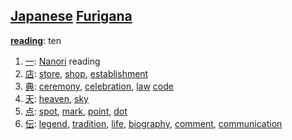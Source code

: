 == [[Japanese]] [[Furigana]] ==                                          

'''[[reading]]''': ten

# [[一]]: [[Nanori]] reading
# [[店]]: [[store]], [[shop]], [[establishment]]
# [[典]]: [[ceremony]], [[celebration]], [[law]] [[code]]
# [[天]]: [[heaven]], [[sky]]
# [[点]]: [[spot]], [[mark]], [[point]], [[dot]]
# [[伝]]: [[legend]], [[tradition]], [[life]], [[biography]], [[comment]], [[communication]]